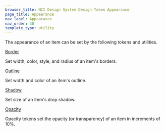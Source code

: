 ```yaml
---
browser_title: NCI Design System Design Token Appearance
page_title: Appearance
nav_label: Appearance
nav_order: 30
template_type: utility
---
```


The appearance of an item can be set by the following tokens and utilities.

<a href="./appearance/border" className="header-styled-link">
	Border
</a>

Set width, color, style, and radius of an item's borders.

<a href="./appearance/outline" className="header-styled-link">
	Outline
</a>

Set width and color of an item's outline.

<a href="./appearance/shadow" className="header-styled-link">
	Shadow
</a>

Set size of an item's drop shadow.

<a href="./appearance/opacity" className="header-styled-link">
	Opacity
</a>

Opacity tokens set the opacity (or transparency) of an item in increments of 10%.
